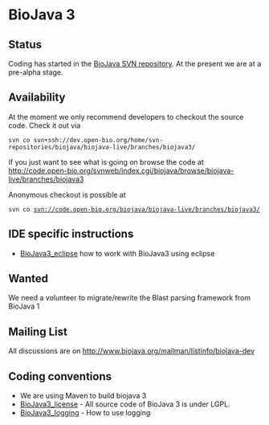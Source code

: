 =BioJava 3=

==Status==

Coding has started in the [[CVS_to_SVN_Migration|BioJava SVN repository]]. At the present we are at a pre-alpha stage.

==Availability==

At the moment we only recommend developers to checkout the source code. Check it out via 

 svn co svn+ssh://dev.open-bio.org/home/svn-repositories/biojava/biojava-live/branches/biojava3/

If you just want to see what is going on browse the code at [http://code.open-bio.org/svnweb/index.cgi/biojava/browse/biojava-live/branches/biojava3 http://code.open-bio.org/svnweb/index.cgi/biojava/browse/biojava-live/branches/biojava3]

Anonymous checkout is possible at

 svn co svn://code.open-bio.org/biojava/biojava-live/branches/biojava3/

== IDE specific instructions==

* [[BioJava3_eclipse]] how to work with BioJava3 using eclipse

==Wanted==

We need a volunteer to migrate/rewrite the Blast parsing framework from BioJava 1

==Mailing List==

All discussions are on [http://www.biojava.org/mailman/listinfo/biojava-dev http://www.biojava.org/mailman/listinfo/biojava-dev]

==Coding conventions==

* We are using Maven to build biojava 3
* [[BioJava3_license]] - All source code of BioJava 3 is under LGPL.
* [[BioJava3_logging]] - How to use logging